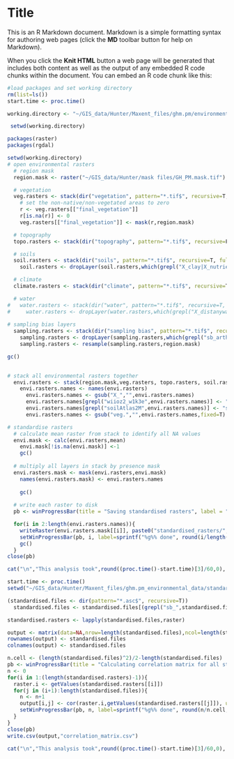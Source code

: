 Title
========================================================

This is an R Markdown document. Markdown is a simple formatting syntax for authoring web pages (click the **MD** toolbar button for help on Markdown).

When you click the **Knit HTML** button a web page will be generated that includes both content as well as the output of any embedded R code chunks within the document. You can embed an R code chunk like this:

```r
#load packages and set working directory
rm(list=ls())
start.time <- proc.time()

working.directory <- "~/GIS_data/Hunter/Maxent_files/ghm.pm/environmental_data"

 setwd(working.directory)

packages(raster)
packages(rgdal)

```



```r
setwd(working.directory)
# open environmental rasters
  # region mask
  region.mask <- raster("~/GIS_data/Hunter/mask files/GH_PM.mask.tif")

  # vegetation
  veg.rasters <- stack(dir("vegetation", pattern="*.tif$", recursive=T, full.names=T))
    # set the non-native/non-vegetated areas to zero
    r <- veg.rasters[["final_vegetation"]]
    r[is.na(r)] <- 0
    veg.rasters[["final_vegetation"]] <- mask(r,region.mask)

  # topography
  topo.rasters <- stack(dir("topography", pattern="*.tif$", recursive=F, full.names=T)) 

  # soils
  soil.rasters <- stack(dir("soils", pattern="*.tif$", recursive=T, full.names=T))
    soil.rasters <- dropLayer(soil.rasters,which(grepl("X_clay|X_nutrients",names(soil.rasters))==TRUE))

  # climate
  climate.rasters <- stack(dir("climate", pattern="*.tif$", recursive=T, full.names=T))

  # water
#   water.rasters <- stack(dir("water", pattern="*.tif$", recursive=T, full.names=T))
#     water.rasters <- dropLayer(water.rasters,which(grepl("X_distanywater|X_distnonpermw|X_erosional",names(water.rasters))==TRUE))
  
# sampling bias layers
  sampling.rasters <- stack(dir("sampling bias", pattern="*.tif$", recursive=T, full.names=T)) 
    sampling.rasters <- dropLayer(sampling.rasters,which(grepl("sb_arthropods",names(sampling.rasters))==TRUE))
    sampling.rasters <- resample(sampling.rasters,region.mask)

gc()
  
```


```r
# stack all environmental rasters together
  envi.rasters <- stack(region.mask,veg.rasters, topo.rasters, soil.rasters, climate.rasters, sampling.rasters)
    envi.rasters.names <- names(envi.rasters)
      envi.rasters.names <- gsub("X_","",envi.rasters.names)
      envi.rasters.names[grepl("wiioz2_w1k3e",envi.rasters.names)] <- "wii"
      envi.rasters.names[grepl("soilAtlas2M",envi.rasters.names)] <- "soil"
      envi.rasters.names <- gsub("veg.","",envi.rasters.names,fixed=T)

# standardise rasters  
  # calculate mean raster from stack to identify all NA values
  envi.mask <- calc(envi.rasters,mean)
    envi.mask[!is.na(envi.mask)] <-1
    gc()
  
  # multiply all layers in stack by presence mask  
  envi.rasters.mask <- mask(envi.rasters,envi.mask)
    names(envi.rasters.mask) <- envi.rasters.names
    
    gc()
  
  # write each raster to disk
  pb <- winProgressBar(title = "Saving standardised rasters", label = "0% done",min = 0, max = length(envi.rasters.names), initial = 0, width = 300)

  for(i in 2:length(envi.rasters.names)){
    writeRaster(envi.rasters.mask[[i]], paste0("standardised_rasters/",envi.rasters.names[i],".asc"), overwrite=T)
    setWinProgressBar(pb, i, label=sprintf("%g%% done", round(i/length(envi.rasters.names),2)*100))
    gc()
  }
close(pb)

cat("\n","This analysis took",round((proc.time()-start.time)[3]/60,0), "minutes to run with",length(names(envi.rasters)), "rasters.")
```


```r
start.time <- proc.time()
setwd("~/GIS_data/Hunter/Maxent_files/ghm.pm_environmental_data/standardised_rasters/")

(standardised.files <- dir(pattern="*.asc$", recursive=T))
  standardised.files <- standardised.files[(grepl("sb_",standardised.files)==FALSE & grepl("hccrems",standardised.files)==FALSE)]

standardised.rasters <- lapply(standardised.files,raster) 

output <- matrix(data=NA,nrow=length(standardised.files),ncol=length(standardised.files))
rownames(output) <- standardised.files
colnames(output) <- standardised.files

n.cell <- (length(standardised.files)^2)/2-length(standardised.files)
pb <- winProgressBar(title = "Calculating correlation matrix for all standardised rasters - go get coffee!", label = "0% done",min = 0, max = n.cell, initial = 0, width = 400)
n <- 0
for(i in 1:(length(standardised.rasters)-1)){
  raster.i <- getValues(standardised.rasters[[i]])
  for(j in (i+1):length(standardised.files)){
    n <- n+1
    output[i,j] <- cor(raster.i,getValues(standardised.rasters[[j]]), use="complete.obs")
    setWinProgressBar(pb, n, label=sprintf("%g%% done", round(n/n.cell,2)*100))
  }
}
close(pb)
write.csv(output,"correlation_matrix.csv")

cat("\n","This analysis took",round((proc.time()-start.time)[3]/60,0), "minutes to run with",length(standardised.files), "rasters.")
```